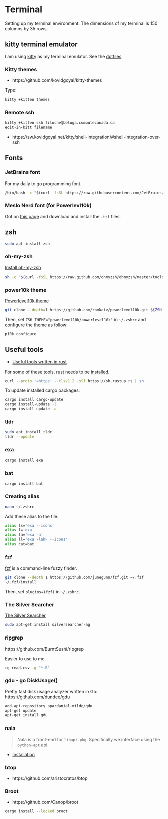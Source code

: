 # Terminal

Setting up my terminal environment. The dimensions of my terminal is 150 columns by 35 rows.

## kitty terminal emulator

I am using [kitty](https://sw.kovidgoyal.net/kitty/) as my terminal emulator. See the [dotfiles](dotfiles.qmd)

### Kitty themes

- https://github.com/kovidgoyal/kitty-themes

Type:

```bash
kitty +kitten themes
```

### Remote ssh

```bash
kitty +kitten ssh filoche@beluga.computecanada.ca
edit-in-kitt filename
```
- https://sw.kovidgoyal.net/kitty/shell-integration/#shell-integration-over-ssh

## Fonts

### JetBrains font

For my daily to go programming font.

```bash
/bin/bash -c "$(curl -fsSL https://raw.githubusercontent.com/JetBrains/JetBrainsMono/master/install_manual.sh)"
```
### Meslo Nerd font (for Powerlevl10k)

Got on [this page](https://github.com/romkatv/powerlevel10k/blob/master/font.md) and download and install the `.ttf` files.

## zsh

```bash
sudo apt install zsh
```

### oh-my-zsh

[Install oh-my-zsh](https://ohmyz.sh/#install)

```bash
sh -c "$(curl -fsSL https://raw.github.com/ohmyzsh/ohmyzsh/master/tools/install.sh)"
```

### power10k theme

[Powerlevel10k theme](https://github.com/romkatv/powerlevel10k)

```bash
git clone --depth=1 https://github.com/romkatv/powerlevel10k.git ${ZSH_CUSTOM:-$HOME/.oh-my-zsh/custom}/themes/powerlevel10k
```
Then, set `ZSH_THEME="powerlevel10k/powerlevel10k"` in `~/.zshrc` and configure the theme as follow:

```bash
p10k configure
```

## Useful tools

- [Useful tools written in rust](https://zaiste.net/posts/shell-commands-rust/)

For some of these tools, rust needs to be [installed](https://www.rust-lang.org/tools/install).

```bash
curl --proto '=https' --tlsv1.2 -sSf https://sh.rustup.rs | sh
```

To update installed cargo packages:

```bash
cargo install cargo-update
cargo install-update -l
cargo install-update -a
```

### tldr

```bash
sudo apt install tldr
tldr --update
```

### exa

```bash
cargo install exa 
```

### bat

```bash
cargo install bat 
```

### Creating alias

```bash
nano ~/.zshrc 
```

Add these alias to the file.

```bash
alias ls='exa --icons'
alias l='exa'
alias la='exa -a'
alias ll='exa -lahF --icons'
alias cat=bat
```

### fzf

[fzf](https://github.com/junegunn/fzf) is a command-line fuzzy finder.

```bash
git clone --depth 1 https://github.com/junegunn/fzf.git ~/.fzf
~/.fzf/install
```

Then, set `plugins=(fzf)` in `~/.zshrc`.

### The Silver Searcher

[The Silver Searcher](https://github.com/ggreer/the_silver_searcher)

```bash
sudo apt-get install silversearcher-ag
```

### ripgrep

https://github.com/BurntSushi/ripgrep

Easier to use to me.

```bash
rg read.csv -g "*.R"
```
### gdu - go DiskUsage()

Pretty fast disk usage analyzer written in Go: https://github.com/dundee/gdu

```bash
add-apt-repository ppa:daniel-milde/gdu
apt-get update
apt-get install gdu
```

### nala

> Nala is a front-end for `libapt-pkg`. Specifically we interface using the `python-apt` api.

- [Installation](https://github.com/volitank/nala)

### btop

- https://github.com/aristocratos/btop

### Broot

- https://github.com/Canop/broot

```bash
cargo install --locked broot
```

